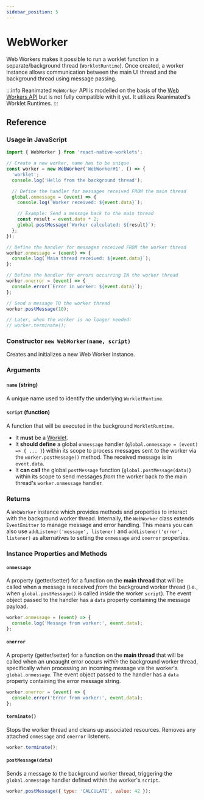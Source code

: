 ```yaml
---
sidebar_position: 5
---
```


# WebWorker

Web Workers makes it possible to run a worklet function in a separate/background thread (`WorkletRuntime`).
Once created, a worker instance allows communication between the main UI thread and the background thread using message passing.

:::info
Reanimated `WebWorker` API is modelled on the basis of the [Web Workers API](https://developer.mozilla.org/en-US/docs/Web/API/Web_Workers_API) but is not fully compatible with it yet. It utilizes Reanimated's Worklet Runtimes.
:::

## Reference

### Usage in JavaScript

```jsx
import { WebWorker } from 'react-native-worklets';

// Create a new worker, name has to be unique
const worker = new WebWorker('WebWorker#1', () => {
  'worklet';
  console.log('Hello from the background thread');

  // Define the handler for messages received FROM the main thread
  global.onmessage = (event) => {
    console.log(`Worker received: ${event.data}`);

    // Example: Send a message back to the main thread
    const result = event.data * 2;
    global.postMessage(`Worker calculated: ${result}`);
  };
});

// Define the handler for messages received FROM the worker thread
worker.onmessage = (event) => {
  console.log(`Main thread received: ${event.data}`);
};

// Define the handler for errors occurring IN the worker thread
worker.onerror = (event) => {
  console.error(`Error in worker: ${event.data}`);
};

// Send a message TO the worker thread
worker.postMessage(10);

// Later, when the worker is no longer needed:
// worker.terminate();
```

### Constructor `new WebWorker(name, script)`

Creates and initializes a new Web Worker instance.

### Arguments

#### `name` (string)

A unique name used to identify the underlying `WorkletRuntime`.

#### `script` (function)

A function that will be executed in the background `WorkletRuntime`.
- It **must** be a [Worklet](/docs/next/fundamentals/glossary#worklet).
- It **should define** a global `onmessage` handler (`global.onmessage = (event) => { ... }`) within its scope to process messages sent *to* the worker via the `worker.postMessage()` method. The received message is in `event.data`.
- It **can call** the global `postMessage` function (`global.postMessage(data)`) within its scope to send messages *from* the worker back *to* the main thread's `worker.onmessage` handler.

### Returns

A `WebWorker` instance which provides methods and properties to interact with the background worker thread.
Internally, the `WebWorker` class extends `EventEmitter` to manage message and error handling.
This means you can also use `addListener('message', listener)` and `addListener('error', listener)` as alternatives to setting the `onmessage` and `onerror` properties.

### Instance Properties and Methods

#### `onmessage`

A property (getter/setter) for a function on the **main thread** that will be called when a message is received *from* the background worker thread (i.e., when `global.postMessage()` is called inside the worker `script`). The event object passed to the handler has a `data` property containing the message payload.

```js
worker.onmessage = (event) => {
  console.log('Message from worker:', event.data);
};
```

#### `onerror`

A property (getter/setter) for a function on the **main thread** that will be called when an uncaught error occurs *within* the background worker thread, specifically when processing an incoming message via the worker's `global.onmessage`. The event object passed to the handler has a `data` property containing the error message string.

```js
worker.onerror = (event) => {
  console.error('Error from worker:', event.data);
};
```

#### `terminate()`

Stops the worker thread and cleans up associated resources. Removes any attached `onmessage` and `onerror` listeners.

```js
worker.terminate();
```

#### `postMessage(data)`

Sends a message *to* the background worker thread, triggering the `global.onmessage` handler defined within the worker's `script`.

```js
worker.postMessage({ type: 'CALCULATE', value: 42 });
```
